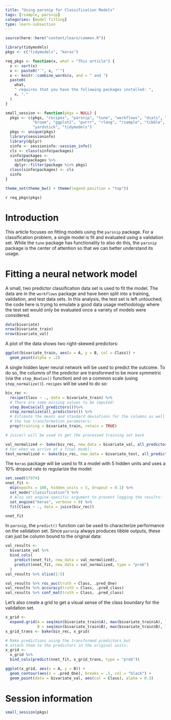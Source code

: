 ```yaml
---
title: "Using parsnip for Classification Models"
tags: [rsample, parsnip]
categories: [model fitting]
type: learn-subsection
---
```


```r
source(here::here("content/learn/common.R"))
```
  
```r
library(tidymodels)
pkgs <- c("tidymodels", "keras")

req_pkgs <- function(x, what = "This article") {
  x <- sort(x)
  x <- paste0("`", x, "`")
  x <- knitr::combine_words(x, and = " and ")
  paste0(
    what,
    " requires that you have the following packages installed: ",
    x, "." 
  )
}

small_session <- function(pkgs = NULL) {
  pkgs <- c(pkgs, "recipes", "parsnip", "tune", "workflows", "dials", "dplyr",
            "broom", "ggplot2", "purrr", "rlang", "rsample", "tibble", 
            "yardstick", "tidymodels")
  pkgs <- unique(pkgs)
  library(sessioninfo)
  library(dplyr)
  sinfo <- sessioninfo::session_info()
  cls <- class(sinfo$packages)
  sinfo$packages <- 
    sinfo$packages %>% 
    dplyr::filter(package %in% pkgs)
  class(sinfo$packages) <- cls
  sinfo
}

theme_set(theme_bw() + theme(legend.position = "top"))
```

`r req_pkgs(pkgs)`

# Introduction

This article focuses on fitting models using the `parsnip` package. For a classification problem, a single model is fit and evaluated using a validation set. While the `tune` package has functionality to also do this, the `parsnip` package is the center of attention so that we can better understand its usage. 

# Fitting a neural network model


A small, two predictor classification data set is used to fit the model. The data are in the `workflows` package and have been split into a training, validation, and test data sets. In this analysis, the test set is left untouched; the code here is trying to emulate a good data usage methodology where the test set would only be evaluated once a variety of models were considered. 


```r
data(bivariate)
nrow(bivariate_train)
nrow(bivariate_val)
```

A plot of the data shows two right-skewed predictors: 

```r
ggplot(bivariate_train, aes(x = A, y = B, col = Class)) + 
  geom_point(alpha = .2)
```

A single hidden layer neural network will be used to predict the outcome. To do so, the columns of the predictor are transformed to be more symmetric (via the `step_BoxCox()` function) and on a common scale (using `step_normalize()`). `recipes` will be used to do so:

```r
biv_rec <- 
  recipe(Class ~ ., data = bivariate_train) %>%
  # There are some missing values to be imputed: 
  step_BoxCox(all_predictors())%>%
  step_normalize(all_predictors()) %>%
  # Estimate the means and standard deviations for the columns as well as
  # the two transformation parameters: 
  prep(training = bivariate_train, retain = TRUE)

# juice() will be used to get the processed training set back

val_normalized <- bake(biv_rec, new_data = bivariate_val, all_predictors())
# For when we arrive at a final model: 
test_normalized <- bake(biv_rec, new_data = bivariate_test, all_predictors())
```

The `keras` package will be used to fit a model with 5 hidden units and uses a 10% dropout rate to regularize the model:

```r
set.seed(57974)
nnet_fit <-
  mlp(epochs = 100, hidden_units = 5, dropout = 0.1) %>%
  set_mode("classification") %>% 
  # Also set engine-specific argument to prevent logging the results: 
  set_engine("keras", verbose = 0) %>%
  fit(Class ~ ., data = juice(biv_rec))

nnet_fit
```

In `parsnip`, the `predict()` function can be used to characterize performance on the validation set. Since `parsnip` always produces tibble outputs, these can just be column bound to the original data: 

```r
val_results <- 
  bivariate_val %>%
  bind_cols(
    predict(nnet_fit, new_data = val_normalized),
    predict(nnet_fit, new_data = val_normalized, type = "prob")
  )
val_results %>% slice(1:5)

val_results %>% roc_auc(truth = Class, .pred_One)
val_results %>% accuracy(truth = Class, .pred_class)
val_results %>% conf_mat(truth = Class, .pred_class)
```

Let's also create a grid to get a visual sense of the class boundary for the validation set.

```r
x_grid <-
  expand.grid(A = seq(min(bivariate_train$A), max(bivariate_train$A), length.out = 100),
              B = seq(min(bivariate_train$B), max(bivariate_train$B), length.out = 100))
x_grid_trans <- bake(biv_rec, x_grid)

# Make predictions using the transformed predictors but 
# attach them to the predictors in the original units: 
x_grid <- 
  x_grid %>% 
  bind_cols(predict(nnet_fit, x_grid_trans, type = "prob"))

ggplot(x_grid, aes(x = A, y = B)) + 
  geom_contour(aes(z = .pred_One), breaks = .5, col = "black") + 
  geom_point(data = bivariate_val, aes(col = Class), alpha = 0.3)
```



# Session information

```r
small_session(pkgs)
```
